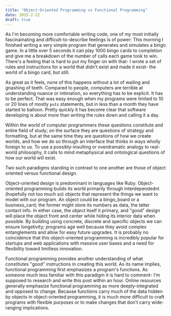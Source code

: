 ```yaml
---
title: "Object-Oriented Programming vs Functional Programming"
date: 2015-2-22
draft: true
---
```


<p>
As I'm becoming more comfortable writing code, one of my most initially fascinainating and difficult-to-describe feelings is of power: This morning I finished writing a very simple program that generates and simulates a bingo game. In a little over 5 seconds it can play 1000 bingo cards to completion and give me a breakdown of the number of calls each game took to win. There's a feeling that is hard to put my finger on with that- I wrote a set of rules and instructions for a world that didn't exist and made it exist- the world of a bingo card, but still.
</p>
<p>
As great as it feels, none of this happens without a lot of wailing and gnashing of teeth. Compared to people, computers are terrible at understanding nuance or intimation, so everything has to be explicit. It has to be perfect. That was easy enough when my programs were limited to 10 or 20 lines of mostly <code>puts</code> statements, but in less than a month they have started to balloon. Pretty quickly it has become clear that software developing is about more than writing the rules down and calling it a day.
</p>
<p>
Within the world of computer programmers these questions constitute and entire field of study; on the surface they are questions of strategy and formatting, but at the same time they are questions of how we create worlds, and how we do so through an interface that thinks in ways wholly foreign to us. To use a possibly-insulting or overdramatic analogy to real-world philosophy, it calls to mind metaphysical and ontological questions of how our world will exist.
</p>
<p>
Two such paradigms standing in contrast to one another are those of object oriented versus functional design.
</p>
<p>
Object-oriented design is predominant in languages like Ruby. Object-oriented programming builds its world primarily through interdependednt (hopefully not too much so) objects that represent the things we want to model with our program. An object could be a bingo_board or a business_card; the former might store its numbers as data, the latter contact info. In either case, the <em>object</em> itself it primary, and "good" design will place the object front and center while hiding its interior data when possible. By building using concrete, discrete and specific objects we can ensure longetivity; programs age well because they avoid complex entanglements and allow for easy future upgrades. It is probably no coincidence that this object-oriented programming is incredibly popular for startups and web applications with massive user bases and a need for flexibility toward limitless innovation.
</p>
<p>
Functional programming provides another understanding of what constitutes "good" instructions in creating this world. As its name implies, functional programming first emphasizes a program's functions. As someone much less familiar with this paradigm it is hard to comment- I'm supposed to research and write this post within an hour. Online resources generally emphasize functional programming as more deeply-integrated and opposed to change. Because functions carry much of the data hidden by objects in object-oriented programming, it is much more difficult to craft programs with flexible purposes or to make changes that don't carry wide-ranging implications.
</p>
